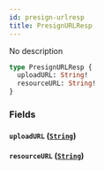 ```yaml
---
id: presign-urlresp
title: PresignURLResp
---
```



No description

```graphql
type PresignURLResp {
  uploadURL: String!
  resourceURL: String!
}
```


### Fields

#### `uploadURL` ([`String`](../../references/scalars/string))




#### `resourceURL` ([`String`](../../references/scalars/string))






